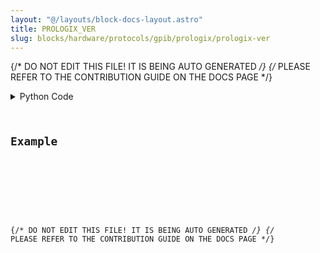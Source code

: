 ```yaml
---
layout: "@/layouts/block-docs-layout.astro"
title: PROLOGIX_VER
slug: blocks/hardware/protocols/gpib/prologix/prologix-ver
---
```


{/* DO NOT EDIT THIS FILE! IT IS BEING AUTO GENERATED */}
{/* PLEASE REFER TO THE CONTRIBUTION GUIDE ON THE DOCS PAGE */}


<PythonDocsDisplay docstring={docstring} />
<details>
<summary>Python Code</summary>



<Code code={pythonCode} lang="py" wrap theme="dracula" />

[Find this Flojoy Block on GitHub](https://github.com/flojoy-ai/blocks/blob/main/blocks/HARDWARE/PROTOCOLS/GPIB/PROLOGIX/PROLOGIX_VER/PROLOGIX_VER.py)

</details>

## Example


<GetHelpWidget />


<AppDisplay app={app} blockName="PROLOGIX_VER" client:visible />


<Example />

{/* DO NOT EDIT THIS FILE! IT IS BEING AUTO GENERATED */}
{/* PLEASE REFER TO THE CONTRIBUTION GUIDE ON THE DOCS PAGE */}
